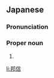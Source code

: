 ==Japanese==
{{ja-kanjitab|くに|のぶ}}

===Pronunciation===
{{ja-pron|くにのぶ}}

===Proper noun===
{{ja-pos|proper|くにのぶ}}

# {{given name|male|lang=ja|sort=くにのぶ}}

[[li:邦信]]